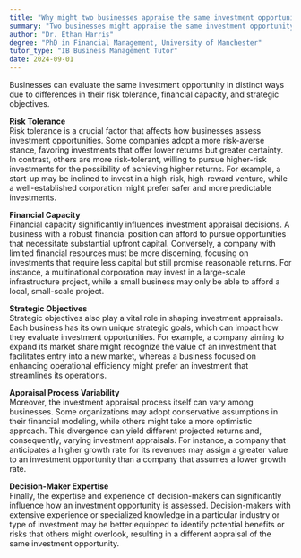 ```yaml
---
title: "Why might two businesses appraise the same investment opportunity differently?"
summary: "Two businesses might appraise the same investment opportunity differently due to variations in their risk tolerance, financial capacity, and strategic objectives."
author: "Dr. Ethan Harris"
degree: "PhD in Financial Management, University of Manchester"
tutor_type: "IB Business Management Tutor"
date: 2024-09-01
---
```


Businesses can evaluate the same investment opportunity in distinct ways due to differences in their risk tolerance, financial capacity, and strategic objectives.

**Risk Tolerance**  
Risk tolerance is a crucial factor that affects how businesses assess investment opportunities. Some companies adopt a more risk-averse stance, favoring investments that offer lower returns but greater certainty. In contrast, others are more risk-tolerant, willing to pursue higher-risk investments for the possibility of achieving higher returns. For example, a start-up may be inclined to invest in a high-risk, high-reward venture, while a well-established corporation might prefer safer and more predictable investments.

**Financial Capacity**  
Financial capacity significantly influences investment appraisal decisions. A business with a robust financial position can afford to pursue opportunities that necessitate substantial upfront capital. Conversely, a company with limited financial resources must be more discerning, focusing on investments that require less capital but still promise reasonable returns. For instance, a multinational corporation may invest in a large-scale infrastructure project, while a small business may only be able to afford a local, small-scale project.

**Strategic Objectives**  
Strategic objectives also play a vital role in shaping investment appraisals. Each business has its own unique strategic goals, which can impact how they evaluate investment opportunities. For example, a company aiming to expand its market share might recognize the value of an investment that facilitates entry into a new market, whereas a business focused on enhancing operational efficiency might prefer an investment that streamlines its operations.

**Appraisal Process Variability**  
Moreover, the investment appraisal process itself can vary among businesses. Some organizations may adopt conservative assumptions in their financial modeling, while others might take a more optimistic approach. This divergence can yield different projected returns and, consequently, varying investment appraisals. For instance, a company that anticipates a higher growth rate for its revenues may assign a greater value to an investment opportunity than a company that assumes a lower growth rate.

**Decision-Maker Expertise**  
Finally, the expertise and experience of decision-makers can significantly influence how an investment opportunity is assessed. Decision-makers with extensive experience or specialized knowledge in a particular industry or type of investment may be better equipped to identify potential benefits or risks that others might overlook, resulting in a different appraisal of the same investment opportunity.
    